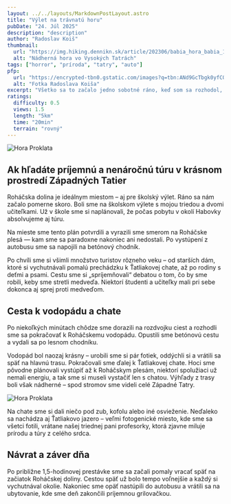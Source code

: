 ```yaml
---
layout: ../../layouts/MarkdownPostLayout.astro
title: "Výlet na trávnatú horu"
pubDate: "24. Júl 2025"
description: "description"
author: "Radoslav Koiš"
thumbnail:
  url: "https://img.hiking.dennikn.sk/article/202306/babia_hora_babia_17.jpg"
  alt: "Nádherná hora vo Vysokých Tatrách"
tags: ["horror", "príroda", "tatry", "auto"]
pfp:
  url: "https://encrypted-tbn0.gstatic.com/images?q=tbn:ANd9GcTbgk0yfCOe55931lf6q0osfhGRU-fnH8Im1g&s"
  alt: "Fotka Radoslava Koiša"
excerpt: "Všetko sa to začalo jedno sobotné ráno, keď som sa rozhodol, že potrebujem vypnúť od každodenného zhonu a konečne sa nadýchať čerstvého horského vzduchu. Počasie vyzeralo sľubne – jasno, mierny vietor a teplota akurát na turistiku. Rýchlo som si zbalil batoh: voda, desiata, pláštenka, teplá mikina, mapa, čelovka – človek nikdy nevie. Vybral som sa do pohoria, ktoré ma vždy lákalo, ale nikdy som sa tam akosi nedostal. Tentoraz som si povedal, že to už nesmiem odkladať. Cesta do východiskového bodu trvala asi hodinu autom. Počas jazdy som si púšťal obľúbené pesničky a pomaly sa naladil na prírodu. Keď som dorazil na parkovisko pri lese, okolo nebolo veľa ľudí. To mi vyhovovalo – chcel som si vychutnať ticho a samotu. Prvé metre trasy viedli hustým ihličnatým lesom, ktorý voňal po živici a vlhkej zemi. Všade naokolo spievali vtáky a z diaľky som počul šum potoka. Cesta sa pomaly dvíhala a začala byť strmšia. Po chvíli som musel zložiť bundu – napriek tomu, že bolo len ráno, slnko už začínalo poriadne hriať."
ratings:
  difficulty: 0.5
  views: 1.5
  length: "5km"
  time: "20min"
  terrain: "rovný"
---
```



<Image
  class="image"
  inferSize={true}
  src={hrad}
  alt="Hora Proklata"
  layout="constrained"
  loading="eager"
/>

## Ak hľadáte príjemnú a nenáročnú túru v krásnom prostredí Západných Tatier

Roháčska dolina je ideálnym miestom – aj pre školský výlet. Ráno sa nám začalo
pomerne skoro. Boli sme na školskom výlete s mojou triedou a dvomi učiteľkami.
Už v škole sme si naplánovali, že počas pobytu v okolí Habovky absolvujeme aj
túru.

Na mieste sme tento plán potvrdili a vyrazili sme smerom na Roháčske plesá
— kam sme sa paradoxne nakoniec ani nedostali. Po vystúpení z autobusu sme sa
napojili na betónový chodník.

<Aside title="Pozor!" type="danger">
  Po chvíli sme si všimli množstvo turistov rôzneho veku – od starších dám,
  ktoré si vychutnávali pomalú prechádzku k Ťatliakovej chate, až po rodiny s
  deťmi a psami. Cestu sme si „spríjemňovali“ debatou o tom, čo by sme robili,
  keby sme stretli medveďa. Niektorí študenti a učiteľky mali pri sebe dokonca
  aj sprej proti medveďom.
</Aside>

## Cesta k vodopádu a chate

<Aside title="Rada pre Vás" type="tip">
  Po niekoľkých minútach chôdze sme dorazili na rozdvojku ciest a rozhodli sme
  sa pokračovať k Roháčskemu vodopádu. Opustili sme betónovú cestu a vydali sa
  po lesnom chodníku.
</Aside>

Vodopád bol naozaj krásny – urobili sme si pár fotiek, oddýchli
si a vrátili sa späť na hlavnú trasu. Pokračovali sme ďalej k Ťatliakovej chate.
Hoci sme pôvodne plánovali vystúpiť až k Roháčskym plesám, niektorí spolužiaci
už nemali energiu, a tak sme si museli vystačiť len s chatou. Výhľady z trasy
boli však nádherné – spod stromov sme videli celé Západné Tatry.

<Image
  class="image"
  inferSize={true}
  src={hrad}
  alt="Hora Proklata"
  layout="constrained"
  loading="lazy"
/>

Na chate sme si dali niečo pod zub, kofolu alebo iné osvieženie. Neďaleko sa
nachádza aj Ťatliakovo jazero – veľmi fotogenické miesto, kde sme sa všetci
fotili, vrátane našej triednej pani profesorky, ktorá zjavne miluje prírodu a
túry z celého srdca.

## Návrat a záver dňa

Po približne 1,5-hodinovej prestávke sme sa začali pomaly vracať späť na začiatok Roháčskej doliny. Cestou späť už
bolo tempo voľnejšie a každý si vychutnával okolie. Nakoniec sme opäť nastúpili
do autobusu a vrátili sa na ubytovanie, kde sme deň zakončili príjemnou grilovačkou.
